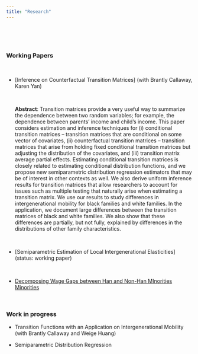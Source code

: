 ```yaml
---
title: "Research"
---
```

<br> 

<!--# ****-->

<br>

### **Working Papers**

<br>

* [Inference on Counterfactual Transition Matrices] (with Brantly Callaway, Karen Yan)

  <br>
  
  **Abstract**: Transition matrices provide a very useful way to summarize the dependence between two random variables; for example, the dependence between parents' income and child's income.  This paper considers estimation and inference techniques for (i) conditional transition matrices -- transition matrices that are conditional on some vector of covariates, (ii) counterfactual transition matrices -- transition matrices that arise from holding fixed conditional transition matrices but adjusting the distribution of the covariates,  and (iii) transition matrix average partial effects. Estimating conditional transition matrices is closely related to estimating conditional distribution functions, and we propose new semiparametric distribution regression estimators that may be of interest in other contexts as well.  We also derive uniform inference results for transition matrices that allow researchers to account for issues such as multiple testing that naturally arise when estimating a transition matrix.  We use our results to study differences in intergenerational mobility for black families and white families.  In the application, we document large differences between the transition matrices of black and white families. We also show that these differences are partially, but not fully, explained by differences in the distributions of other family characteristics.
  
  <br>
  
* [Semiparametric Estimation of Local Intergenerational
	Elasticities] (status: working paper)
  <br>
  
<!--  **Abstract**: This paper introduces an estimator for a general class of models under rank deficiency arising from high dimensionality, multicollinearity, or both. Our approach obtains a projection matrix that projects a high-dimensional (potentially growing p >> n) parameter vector into a reduced consistently estimable one. We show consistency and asymptotic normality of the estimator. Recovering the high-dimensional parameter vector using the projection matrix leaves precision unaffected. We employ a sequential estimation algorithm that, at once, obtains parameter estimates and the projection matrix. Our Monte Carlo simulations demonstrate a high approximative ability of high-dimensional parameters, improved precision, and reduced bias even under multicollinearity. In our empirical application, we find that firms on average generate positive R&D spillovers on firm productivity though these are dominated by private returns to R&D.
-->
  <br>
  
* [Decomposing Wage Gaps between Han and Non-Han MInorities Minorities](status: working paper)

<!--
  <br>
  
  **Abstract**: This paper introduces a Bayesian version of distribution regression that enables inference on estimated distributions, quantiles, distributional effects, among other functionals of interest. Our estimators come in three categories: the non-asymptotic, semi-asymptotic, and asymptotic. To conduct simultaneous inference on a function of any estimator, we introduce asymmetric and symmetric Bayesian confidence bands. Inference on point estimates is conducted via posterior intervals. The Bayesian asymptotic theory we develop extends the foregoing to gains in computational time and tractability of posterior distributions. Monte Carlo simulations conducted illustrate good performance of our estimators. We apply our estimators to evaluate the impact of institutional ownership on firm innovation. 
  
* [Recovering Distributions for the Estimation of Treatment Effects Under Partly Unobserved Treatment with Repeated Cross-Sections](https://papers.ssrn.com/sol3/papers.cfm?abstract_id=3194286) (status: working paper)

<!-- Commented out: -->

<!--
* <a href="Huang&Tsyawo2018_4.pdf#" class="download" title=" ">Bayesian Distribution Regression</a> [[Submitted]](with Weige Huang)
-->

<br>

### **Work in progress**

* Transition Functions with an Application on Intergenerational Mobility (with Brantly Callaway and Weige Huang)

<!--* Estimating the SAR spatial matrix by Clustered Covariate Regression -->

* Semiparametric Distribution Regression

